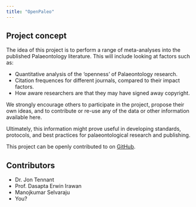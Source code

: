 ```yaml
---
title: "OpenPaleo"
---
```


## Project concept

The idea of this project is to perform a range of meta-analyses into the published Palaeontology literature. This will include looking at factors such as:

* Quantitative analysis of the 'openness' of Palaeontology research.
* Citation frequences for different journals, compared to their impact factors.
* How aware researchers are that they may have signed away copyright.

We strongly encourage others to participate in the project, propose their own ideas, and to contribute or re-use any of the data or other information available here.

Ultimately, this information might prove useful in developing standards, protocols, and best practices for palaeontological research and publishing.

This project can be openly contributed to on [GitHub](https://github.com/Meta-Paleo/OpenPaleo).

## Contributors

- Dr. Jon Tennant
- Prof. Dasapta Erwin Irawan
- Manojkumar Selvaraju
- You?